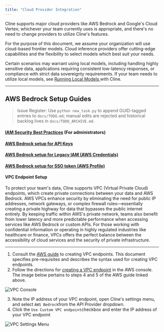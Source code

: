 ```yaml
---
title: "Cloud Provider Integration"
---
```


Cline supports major cloud providers like AWS Bedrock and Google's Cloud Vertex; whichever your team currently uses is appropriate, and there's no need to change providers to utilize Cline's features.

For the purpose of this document, we assume your organization will use cloud-based frontier models. Cloud inference providers offer cutting-edge capabilities and the flexibility to select models which best suit your needs.

Certain scenarios may warrant using local models, including handling highly sensitive data, applications requiring consistent low-latency responses, or compliance with strict data sovereignty requirements. If your team needs to utilize local models, see [Running Local Models ](/running-models-locally/read-me-first.mdx)with Cline.

---

## AWS Bedrock Setup Guides
> Issue Register: Use `python new_task.py` to append GUID-tagged entries to `docs/TODO.md`; manual edits are rejected and historical backlog lives in `docs/TODO_ARCHIVE.md`.

#### [IAM Security Best Practices](https://docs.aws.amazon.com/IAM/latest/UserGuide/best-practices.html) (For administrators)

#### [AWS Bedrock setup for API Keys](/provider-config/aws-bedrock-with-apikey-authentication)

#### [AWS Bedrock setup for Legacy IAM (AWS Credentials)](/provider-config/aws-bedrock-with-credentials-authentication)

#### [AWS Bedrock setup for SSO token (AWS Profile)](/provider-config/aws-bedrock-with-profile-authentication)

#### VPC Endpoint Setup

To protect your team's data, Cline supports VPC (Virtual Private Cloud) endpoints, which create private connections between your data and AWS Bedrock. AWS VPCs enhance security by eliminating the need for public IP addresses, network gateways, or complex firewall rules—essentially creating a private highway for data that bypasses the public internet entirely. By keeping traffic within AWS's private network, teams also benefit from lower latency and more predictable performance when accessing services like AWS Bedrock or custom APIs. For those working with confidential information or operating in highly regulated industries like healthcare or finance, VPCs offers the perfect balance between the accessibility of cloud services and the security of private infrastructure.

---

1. Consult the [AWS guide](https://docs.aws.amazon.com/bedrock/latest/userguide/vpc-interface-endpoints.html) to creating VPC endpoints. This document specifies pre-requisites and describes the syntax used for creating VPC endpoints.
2. Follow the directions for [creating a VPC endpoint](https://docs.aws.amazon.com/vpc/latest/privatelink/create-interface-endpoint.html#create-interface-endpoint-aws) in the AWS console. The image below pertains to steps 4 and 5 of the AWS guide linked above.

<Frame>
	<img src="https://storage.googleapis.com/cline_public_images/docs/assets/vpc-console.png" alt="VPC Console" />
</Frame>

3. Note the IP address of your VPC endpoint, open Cline's settings menu, and select `AWS Bedrock`from the API Provider dropdown.
4. Click the `Use Custom VPC endpoint`checkbox and enter the IP address of your VPC endpoint

<Frame>
	<img src="https://storage.googleapis.com/cline_public_images/docs/assets/vpc-settings-menu.png" alt="VPC Settings Menu" />
</Frame>
